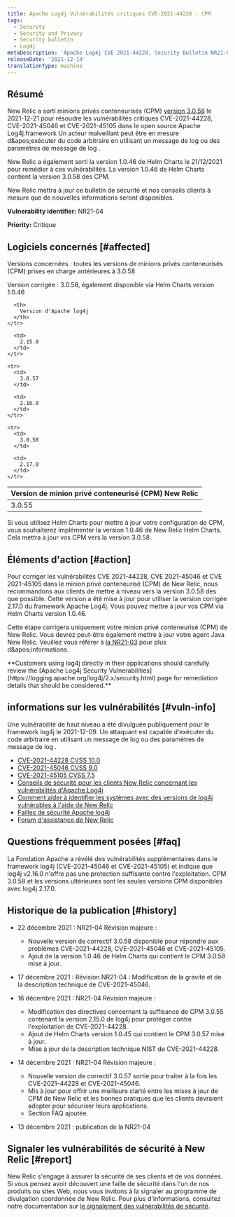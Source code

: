 ```yaml
---
title: Apache Log4j Vulnérabilités critiques CVE-2021-44228 - CPM
tags:
  - Security
  - Security and Privacy
  - Security bulletin
  - Log4j
metaDescription: 'Apache Log4j CVE 2021-44228, Security Bulletin NR21-04 (Containerized Private Minions)'
releaseDate: '2021-12-14'
translationType: machine
---
```


## Résumé

New Relic a sorti minions privés conteneurisés (CPM) [version 3.0.58](/docs/release-notes/synthetics-release-notes/containerized-private-minions-release-notes/containerized-private-minion-cpm-3058/) le 2021-12-21 pour résoudre les vulnérabilités critiques CVE-2021-44228, CVE-2021-45046 et CVE-2021-45105 dans le open source Apache Log4j.framework Un acteur malveillant peut être en mesure d&amp;apos;exécuter du code arbitraire en utilisant un message de log ou des paramètres de message de log .

New Relic a également sorti la version 1.0.46 de Helm Charts le 21/12/2021 pour remédier à ces vulnérabilités. La version 1.0.46 de Helm Charts contient la version 3.0.58 des CPM.

New Relic mettra à jour ce bulletin de sécurité et nos conseils clients à mesure que de nouvelles informations seront disponibles.

<DNT>**Vulnerability identifier:**</DNT> NR21-04

<DNT>**Priority:**</DNT> Critique

## Logiciels concernés [#affected]

Versions concernées : toutes les versions de minions privés conteneurisés (CPM) prises en charge antérieures à 3.0.58

Version corrigée : 3.0.58, également disponible via Helm Charts version 1.0.46

<table>
  <thead>
    <tr>
      <th>
        Version de minion privé conteneurisé (CPM) New Relic
      </th>

      <th>
        Version d'Apache log4j
      </th>
    </tr>
  </thead>

  <tbody>
    <tr>
      <td>
        3.0.55
      </td>

      <td>
        2.15.0
      </td>
    </tr>

    <tr>
      <td>
        3.0.57
      </td>

      <td>
        2.16.0
      </td>
    </tr>

    <tr>
      <td>
        3.0.58
      </td>

      <td>
        2.17.0
      </td>
    </tr>
  </tbody>
</table>

Si vous utilisez Helm Charts pour mettre à jour votre configuration de CPM, vous souhaiterez implémenter la version 1.0.46 de New Relic Helm Charts. Cela mettra à jour vos CPM vers la version 3.0.58.

## Éléments d'action [#action]

Pour corriger les vulnérabilités CVE 2021-44228, CVE 2021-45046 et CVE 2021-45105 dans le minion privé conteneurisé (CPM) de New Relic, nous recommandons aux clients de mettre à niveau vers la version 3.0.58 dès que possible. Cette version a été mise à jour pour utiliser la version corrigée 2.17.0 du framework Apache Log4j. Vous pouvez mettre à jour vos CPM via Helm Charts version 1.0.46.

Cette étape corrigera uniquement votre minion privé conteneurisé (CPM) de New Relic. Vous devrez peut-être également mettre à jour votre agent Java New Relic. Veuillez vous référer à [la NR21-03](/docs/security/new-relic-security/security-bulletins/security-bulletin-nr21-03) pour plus d&amp;apos;informations.

<DNT>
  **Customers using log4j directly in their applications should carefully review the [Apache Log4j Security Vulnerabilities](https://logging.apache.org/log4j/2.x/security.html) page for remediation details that should be considered.**
</DNT>

## informations sur les vulnérabilités [#vuln-info]

Une vulnérabilité de haut niveau a été divulguée publiquement pour le framework log4j le 2021-12-09. Un attaquant est capable d'exécuter du code arbitraire en utilisant un message de log ou des paramètres de message de log .

* [CVE-2021-44228 CVSS 10.0](https://cve.mitre.org/cgi-bin/cvename.cgi?name=CVE-2021-44228)
* [CVE-2021-45046 CVSS 9.0](https://cve.mitre.org/cgi-bin/cvename.cgi?name=CVE-2021-45046)
* [CVE-2021-45105 CVSS 7.5](https://cve.mitre.org/cgi-bin/cvename.cgi?name=CVE-2021-45105)
* [Conseils de sécurité pour les clients New Relic concernant les vulnérabilités d'Apache Log4j](https://newrelic.com/blog/nerdlog/security-guidance-for-log4j)
* [Comment aider à identifier les systèmes avec des versions de log4j vulnérables à l'aide de New Relic](https://newrelic.com/blog/how-to-relic/new-relic-log4j-detection)
* [Failles de sécurité Apache log4j](https://logging.apache.org/log4j/2.x/security.html)
* [Forum d'assistance de New Relic](https://discuss.newrelic.com/t/log4j-zero-day-vulnerability-and-the-new-relic-java-agent/170322)

## Questions fréquemment posées [#faq]

<CollapserGroup>
  <Collapser id="357-update" title="J'ai mis à jour CPM 3.0.55 déjà. Dois-je mettre à jour vers la version 3.0.58 ?">
    La Fondation Apache a révélé des vulnérabilités supplémentaires dans le framework log4j (CVE-2021-45046 et CVE-2021-45105) et indique que log4j v2.16.0 n'offre pas une protection suffisante contre l'exploitation. CPM 3.0.58 et les versions ultérieures sont les seules versions CPM disponibles avec log4j 2.17.0.
  </Collapser>
</CollapserGroup>

## Historique de la publication [#history]

* 22 décembre 2021 : NR21-04 Révision majeure :

  * Nouvelle version de correctif 3.0.58 disponible pour répondre aux problèmes CVE-2021-44228, CVE-2021-45046 et CVE-2021-45105.
  * Ajout de la version 1.0.46 de Helm Charts qui contient le CPM 3.0.58 mise à jour.

* 17 décembre 2021 : Révision NR21-04 : Modification de la gravité et de la description technique de CVE-2021-45046.

* 16 décembre 2021 : NR21-04 Révision majeure :

  * Modification des directives concernant la suffisance de CPM 3.0.55 contenant la version 2.15.0 de log4j pour protéger contre l'exploitation de CVE-2021-44228.
  * Ajout de Helm Charts version 1.0.45 qui contient le CPM 3.0.57 mise à jour.
  * Mise à jour de la description technique NIST de CVE-2021-44228.

* 14 décembre 2021 : NR21-04 Révision majeure :

  * Nouvelle version de correctif 3.0.57 sortie pour traiter à la fois les CVE-2021-44228 et CVE-2021-45046.
  * Mis à jour pour offrir une meilleure clarté entre les mises à jour de CPM de New Relic et les bonnes pratiques que les clients devraient adopter pour sécuriser leurs applications.
  * Section FAQ ajoutée.

* 13 décembre 2021 : publication de la NR21-04

## Signaler les vulnérabilités de sécurité à New Relic [#report]

New Relic s'engage à assurer la sécurité de ses clients et de vos données. Si vous pensez avoir découvert une faille de sécurité dans l'un de nos produits ou sites Web, nous vous invitons à la signaler au programme de divulgation coordonnée de New Relic. Pour plus d'informations, consultez notre documentation sur [le signalement des vulnérabilités de sécurité](/docs/security/new-relic-security/data-privacy/reporting-security-vulnerabilities).